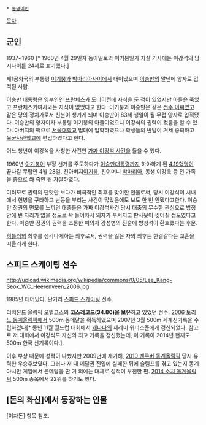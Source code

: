  * [[동명이인]]

[[목차]]

== 군인 ==
1937~1960 [* 1960년 4월 29일자 동아일보의 이기붕일가 자살 기사에는 이강석의 당시나이를 24세로 표기했다.]

제1공화국의 부통령 [[이기붕]]과 [[박마리아]]사이에서 태어났으며 [[이승만]]의 말년에 양자로 입적된 사람.

이승만 대통령은 영부인인 [[프란체스카 도너]]이전에 자식을 둔 적이 있었지만 아들은 죽었고 프란체스카여사와는 자식이 없었다고 한다. 이기붕과 이승만은 같은 [[전주 이씨]]였고 같은 당의 정치가로서 친분이 생기게 되며 이승만이 83세 생일이 될 무렵 양자로 입적됐다. 이승만의 양자이자 부통령 이기붕의 아들이었으니 이강석의 권력이 컸음을 알 수 있다. 아버지의 빽으로 [[서울대학교]] 법대에 입학하였으나 학생들의 반발이 거세 중퇴하고 [[육군사관학교]]에 편입하였다고 한다.

어느 청년이 이강석을 사칭한 사건인 [[가짜 이강석 사건]]을 들을 수 있다.

1960년 [[이기붕]]이 부정 선거를 주도하다가 [[이승만]]대통령까지 하야하게 된 [[4.19혁명]]이 끝나갈 무렵인 4월 28일, 친아버지[[이기붕]], 친어머니 [[박마리아]], 동생 이강욱 등 전 가족을 총으로 쏴 죽인 뒤 자살하였다.

여러모로 권력의 단맛만 보다가 비극적인 최후를 맞이한 인물로써, 당시 이강석이 시내에서 헌병을 구타하고 난동을 부리는 사건이 많았음에도 보도 한 번 안됐다고한다. 이승만 정권의 면모를 느끼던 대중들은 가짜 이강석사건 당시 대중의 무수한 관심으로 법정 안에 빈 자리가 없을 정도로 꽉 들어차서 의자가 부서지고 판사옷이 찢어질 정도였다고 한다, 이승만 정권의 권력을 조롱한 피의자 강성병의 진술에 방청석이 환호했다는 후문.

[[히틀러]]의 최후를 생각나게하는 최후로서, 권력을 잃은 자의 최후는 한결같다는 교훈을 떠올리게 한다. 

== 스피드 스케이팅 선수 ==
http://upload.wikimedia.org/wikipedia/commons/0/05/Lee_Kang-Seok_WC_Heerenveen_2006.jpg

1985년 태어났다. 단거리 [[스피드 스케이팅]] 선수.

리치몬드 올림픽 오벌코스의 '''코스레코드(34.80)을 보유'''하고 있었던 선수. [[2006 토리노 동계올림픽]]에서 500m 동메달을 획득하였으며 2007년 3월 500m 세계신기록을 수립하였다[* 동년 11월 월드컵 대회에서 [[캐나다]]의 제레미 워더스푼에게 경신되었다. 참고로 저 대회에서 이강석도 자신의 최고 기록을 갱신했는데, 이 기록이 2014년 현재도 500m 한국 신기록이다.]. 

이후 부상 때문에 성적이 나빴지만 2009년에 재기해, [[2010 밴쿠버 동계올림픽]] 당시 유력한 우승후보였다. 그러나 저 때 메달권 진입에 실패한 뒤에 슬럼프를 겪고 있는지 동계 아시안 게임에서 은메달을 딴 거 외에는 대체로 성적이 부진한 편. [[2014 소치 동계올림픽]] 500m 종목에서 22위를 하기도 했다.

== [돈의 화신]에서 등장하는 인물 ==
[이차돈] 항목 참조.
